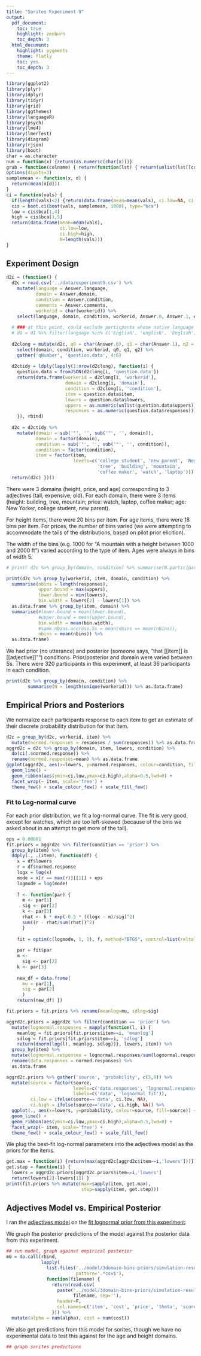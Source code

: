 ```yaml
---
title: "Sorites Experiment 9"
output:
  pdf_document:
    toc: true
    highlight: zenburn
    toc_depth: 3
  html_document:
    highlight: pygments
    theme: flatly
    toc: yes
    toc_depth: 3
---
```


```r
library(ggplot2)
library(plyr)
library(dplyr)
library(tidyr)
library(grid)
library(ggthemes)
library(languageR)
library(psych)
library(lme4)
library(lmerTest)
library(diagram)
library(rjson)
library(boot)
char = as.character
num = function(x) {return(as.numeric(char(x)))}
grab = function(colname) { return(function(lst) { return(unlist(lst[[colname]])) }) }
options(digits=3)
samplemean <- function(x, d) {
  return(mean(x[d]))
}
ci = function(vals) {
  if(length(vals)<2) {return(data.frame(mean=mean(vals), ci.low=NA, ci.high=NA, N=length(vals)))}
  cis = boot.ci(boot(vals, samplemean, 1000), type="bca")
  low = cis$bca[1,4]
  high = cis$bca[1,5]
  return(data.frame(mean=mean(vals),
                    ci.low=low,
                    ci.high=high,
                    N=length(vals)))
}
```
  
Experiment Design
-----------------

```r
d2c = (function() {
  d2c = read.csv('../data/experiment9.csv') %>%
    mutate(language = Answer.language,
           domain = Answer.domain,
           condition = Answer.condition,
           comments = Answer.comments,
           workerid = char(workerid)) %>%
    select(language, domain, condition, workerid, Answer.0, Answer.1, Answer.2, comments)
  
  # ### at this point, could exclude particpants whose native language was not english:
  # d1 = d1 %>% filter(language %in% c('Engliah', 'english', 'English', 'ENGLISH', 'Enlish))
  
  d2clong = mutate(d2c, q0 = char(Answer.0), q1 = char(Answer.1), q2 = char(Answer.2)) %>%
    select(domain, condition, workerid, q0, q1, q2) %>%
    gather('qNumber', 'question.data', 4:6)
  
  d2ctidy = ldply(lapply(1:nrow(d2clong), function(i) {
    question.data = fromJSON(d2clong[i, 'question.data'])
    return(data.frame(workerid = d2clong[i, 'workerid'],
                      domain = d2clong[i, 'domain'],
                      condition = d2clong[i, 'condition'],
                      item = question.data$item,
                      lowers = question.data$lowers,
                      uppers = as.numeric(unlist(question.data$uppers)),
                      responses = as.numeric(question.data$responses)))
    }), rbind)
  
  d2c = d2ctidy %>%
    mutate(domain = sub('"', '', sub('"', '', domain)),
           domain = factor(domain),
           condition = sub('"', '', sub('"', '', condition)),
           condition = factor(condition),
           item = factor(item,
                         levels=c('college student', 'new parent', 'New Yorker',
                                  'tree', 'building', 'mountain',
                                  'coffee maker', 'watch', 'laptop')))
  return(d2c) })()
```

There were 3 domains (height, price, and age) corresponding to 3 adjectives (tall, expensive, old). For each domain, there were 3 items (height: building, tree, mountain; price: watch, laptop, coffee maker; age: New Yorker, college student, new parent).

For height items, there were 20 bins per item. For age items, there were 18 bins per item. For prices, the number of bins varied (we were attempting to accommodate the tails of the distributions, based on pilot prior elicition).

The width of the bins (e.g. 1000 for "A mountain with a height between 1000 and 2000 ft") varied according to the type of item. Ages were always in bins of width 5.

```r
# print( d2c %>% group_by(domain, condition) %>% summarise(N.participants=length(unique(workerid))) %>% as.data.frame )

print(d2c %>% group_by(workerid, item, domain, condition) %>%
  summarise(nbins = length(responses),
            upper.bound = max(uppers),
            lower.bound = min(lowers),
            bin.width = lowers[2] - lowers[1]) %>%
  as.data.frame %>% group_by(item, domain) %>%
  summarise(#lower.bound = mean(lower.bound),
            #upper.bound = mean(upper.bound),
            bin.width = mean(bin.width),
            #same.nbins.accross.Ss = mean(nbins == mean(nbins)),
            nbins = mean(nbins)) %>%
  as.data.frame)
```

We had prior (no utterance) and posterior (someone says, "that [[item]] is [[adjective]]"") conditions. Prior/posterior and domain were varied between Ss. There were 320 participants in this experiment, at least 36 participants in each condition.

```r
print(d2c %>% group_by(domain, condition) %>%
        summarise(N = length(unique(workerid))) %>% as.data.frame)
```
  
Empirical Priors and Posteriors
-------------------------------

We normalize each participants response to each item to get an estimate of their discrete probability distribution for that item.

```r
d2c = group_by(d2c, workerid, item) %>%
  mutate(normed.responses = responses / sum(responses)) %>% as.data.frame
aggrd2c = d2c %>% group_by(domain, item, lowers, condition) %>%
  do(ci(.$normed.response)) %>%
  rename(normed.responses=mean) %>% as.data.frame
ggplot(aggrd2c, aes(x=lowers, y=normed.responses, colour=condition, fill=condition)) +
  geom_line() +
  geom_ribbon(aes(ymin=ci.low,ymax=ci.high),alpha=0.5,lwd=0) +
  facet_wrap(~ item, scale='free') +
  theme_few() + scale_colour_few() + scale_fill_few()
```

### Fit to Log-normal curve

For each prior distribution, we fit a log-normal curve. The fit is very good, except for watches, which are too left-skewed (because of the bins we asked about in an attempt to get more of the tail).

```r
eps = 0.00001
fit.priors = aggrd2c %>% filter(condition == 'prior') %>%
  group_by(item) %>%
  ddply(., .(item), function(df) {
    x = df$lowers
    r = df$normed.response
    logx = log(x)
    mode = x[r == max(r)][[1]] + eps
    logmode = log(mode)
    
    f <- function(par) {
      m <- par[1]
      sig <- par[2]
      k <- par[3]
      rhat <- k * exp(-0.5 * ((logx - m)/sig)^2)
      sum((r - rhat/sum(rhat))^2)
      }
    
    fit = optim(c(logmode, 1, 1), f, method="BFGS", control=list(reltol=1e-9))
    
    par = fit$par
    m <- 
      sig <- par[2]
    k <- par[3]
    
    new_df = data.frame(
      mu = par[1],
      sig = par[2]
      )
    return(new_df) })

fit.priors = fit.priors %>% rename(meanlog=mu, sdlog=sig)

aggrd2c.priors = aggrd2c %>% filter(condition == 'prior') %>%
  mutate(lognormal.responses = mapply(function(l, i) {
    meanlog = fit.priors[fit.priors$item==i, 'meanlog']
    sdlog = fit.priors[fit.priors$item==i, 'sdlog']
    return(dnorm(log(l), meanlog, sdlog))}, lowers, item)) %>%
  group_by(item) %>%
  mutate(lognormal.responses = lognormal.responses/sum(lognormal.responses)) %>%
  rename(data.responses = normed.responses) %>%
  as.data.frame

aggrd2c.priors %>% gather('source', 'probability', c(5,9)) %>%
  mutate(source = factor(source,
                         levels=c('data.responses', 'lognormal.responses'),
                         labels=c('data', 'lognormal fit')),
         ci.low = ifelse(source=='data', ci.low, NA),
         ci.high = ifelse(source=='data', ci.high, NA)) %>%
  ggplot(., aes(x=lowers, y=probability, colour=source, fill=source)) +
  geom_line() +
  geom_ribbon(aes(ymin=ci.low,ymax=ci.high),alpha=0.5,lwd=0) +
  facet_wrap(~ item, scale='free') +
  theme_few() + scale_colour_few() + scale_fill_few()


```

We plug the best-fit log-normal parameters into the adjectives model as the priors for the items.

```r
get.max = function(i) {return(max(aggrd2c[aggrd2c$item==i,'lowers']))}
get.step = function(i) {
  lowers = aggrd2c.priors[aggrd2c.priors$item==i,'lowers']
  return(lowers[2]-lowers[1]) }
print(fit.priors %>% mutate(max=sapply(item, get.max),
                            step=sapply(item, get.step)))
```

Adjectives Model vs. Empirical Posterior
----------------------------------------

I ran the [adjectives model](../model/adjectives-lognormal-prior.wppl) on the [fit lognormal prior from this experiment](../model/3domain-bins-priors/prior-params.csv).

We graph the posterior predictions of the model against the posterior data from this experiment.

```r
## run model, graph against empirical posterior
m0 = do.call(rbind,
             lapply(
               list.files('../model/3domain-bins-priors/simulation-results/commit-5c33ee3ca354b8340b543f466b62a8204b2e3e2f/',
                          pattern='.*csv$'),
               function(filename) {
                 return(read.csv(
                   paste('../model/3domain-bins-priors/simulation-results/commit-5c33ee3ca354b8340b543f466b62a8204b2e3e2f/',
                         filename, sep=''),
                   header=F,
                   col.names=c('item', 'cost', 'price', 'theta', 'score', 'probability', 'alpha')))
                 })) %>% 
  mutate(alpha = num(alpha), cost = num(cost))
```

We also get predictions from this model for sorites, though we have no experimental data to test this against for the age and height domains.

```r
## graph sorites predictions
```